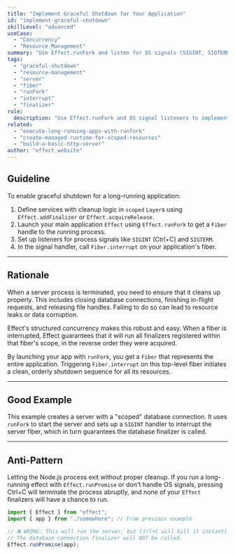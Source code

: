 ```yaml
---
title: "Implement Graceful Shutdown for Your Application"
id: "implement-graceful-shutdown"
skillLevel: "advanced"
useCase:
  - "Concurrency"
  - "Resource Management"
summary: "Use Effect.runFork and listen for OS signals (SIGINT, SIGTERM) to trigger a Fiber.interrupt, ensuring all resources are safely released."
tags:
  - "graceful-shutdown"
  - "resource-management"
  - "server"
  - "fiber"
  - "runFork"
  - "interrupt"
  - "finalizer"
rule:
  description: "Use Effect.runFork and OS signal listeners to implement graceful shutdown for long-running applications."
related:
  - "execute-long-running-apps-with-runfork"
  - "create-managed-runtime-for-scoped-resources"
  - "build-a-basic-http-server"
author: "effect_website"
---
```


## Guideline

To enable graceful shutdown for a long-running application:
1.  Define services with cleanup logic in `scoped` `Layer`s using `Effect.addFinalizer` or `Effect.acquireRelease`.
2.  Launch your main application `Effect` using `Effect.runFork` to get a `Fiber` handle to the running process.
3.  Set up listeners for process signals like `SIGINT` (Ctrl+C) and `SIGTERM`.
4.  In the signal handler, call `Fiber.interrupt` on your application's fiber.

---

## Rationale

When a server process is terminated, you need to ensure that it cleans up properly. This includes closing database connections, finishing in-flight requests, and releasing file handles. Failing to do so can lead to resource leaks or data corruption.

Effect's structured concurrency makes this robust and easy. When a fiber is interrupted, Effect guarantees that it will run all finalizers registered within that fiber's scope, in the reverse order they were acquired.

By launching your app with `runFork`, you get a `Fiber` that represents the entire application. Triggering `Fiber.interrupt` on this top-level fiber initiates a clean, orderly shutdown sequence for all its resources.

---

## Good Example

This example creates a server with a "scoped" database connection. It uses `runFork` to start the server and sets up a `SIGINT` handler to interrupt the server fiber, which in turn guarantees the database finalizer is called.

<Example path="./src/implement-graceful-shutdown.ts" />

---

## Anti-Pattern

Letting the Node.js process exit without proper cleanup. If you run a long-running effect with `Effect.runPromise` or don't handle OS signals, pressing Ctrl+C will terminate the process abruptly, and none of your `Effect` finalizers will have a chance to run.

```typescript
import { Effect } from "effect";
import { app } from "./somewhere"; // From previous example

// ❌ WRONG: This will run the server, but Ctrl+C will kill it instantly.
// The database connection finalizer will NOT be called.
Effect.runPromise(app);
```
